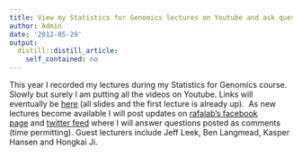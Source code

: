 ```yaml
---
title: View my Statistics for Genomics lectures on Youtube and ask questions on facebook/twitter
author: Admin
date: '2012-05-29'
output:
  distill::distill_article:
    self_contained: no
---
```


This year I recorded my lectures during my Statistics for Genomics course. Slowly but surely I am putting all the videos on Youtube. Links will eventually be <a href="http://rafalab.jhsph.edu/688/" target="_blank">here</a> (all slides and the first lecture is already up).  As new lectures become available I will post updates on <a href="https://www.facebook.com/pages/RafaLab/144709675562592" target="_blank">rafalab&#8217;s facebook page</a> and <a href="https://twitter.com/#!/rafalab" target="_blank">twitter feed</a> where I will answer questions posted as comments (time permitting). Guest lecturers include Jeff Leek, Ben Langmead, Kasper Hansen and Hongkai Ji.
